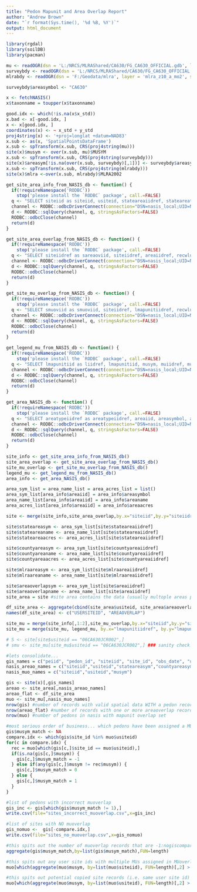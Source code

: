```yaml
---
title: "Pedon Mapunit and Area Overlap Report"
author: "Andrew Brown"
date: "`r format(Sys.time(), '%d %B, %Y')`"
output: html_document
---
```


```r
library(rgdal)
library(soilDB)
library(pacman)

mu <- readOGR(dsn = 'L:/NRCS/MLRAShared/CA630/FG_CA630_OFFICIAL.gdb', layer = 'ca630_a', stringsAsFactors=FALSE)
surveybdy <- readOGR(dsn = 'L:/NRCS/MLRAShared/CA630/FG_CA630_OFFICIAL.gdb', layer = 'ca630_b', stringsAsFactors=FALSE)
mlrabdy <- readOGR(dsn = 'F:/Geodata/mlra', layer = 'mlra_z10_a_mo2', stringsAsFactors=F)

surveybdy$areasymbol <- "CA630"

x <- fetchNASIS()
x$taxonname = toupper(x$taxonname)

good.idx <- which(!is.na(x$x_std))
x.bad <- x[-good.idx, ]
x <- x[good.idx, ]
coordinates(x) <- ~ x_std + y_std
proj4string(x) <- '+proj=longlat +datum=NAD83'
x.sub <- as(x, 'SpatialPointsDataFrame')
x.sub <- spTransform(x.sub, CRS(proj4string(mu)))
site(x)$musym <- over(x.sub, mu)$MUSYM 
x.sub <- spTransform(x.sub, CRS(proj4string(surveybdy)))
site(x)$areasym[!is.na(over(x.sub, surveybdy)[,1])] <- surveybdy$areasymbol
x.sub <- spTransform(x.sub, CRS(proj4string(mlrabdy)))
site(x)$mlra <-over(x.sub, mlrabdy)$MLRA2002
```

```r
get_site_area_info_from_NASIS_db <- function() {
  if(!requireNamespace('RODBC'))
    stop('please install the `RODBC` package', call.=FALSE)
  q <- "SELECT siteiid as siteiid, usiteid, stateareaiidref, stateareatypeiidref, countyareaiidref, countyareatypeiidref, mlraareaiidref, mlraareatypeiidref FROM site;"
  channel <- RODBC::odbcDriverConnect(connection="DSN=nasis_local;UID=NasisSqlRO;PWD=nasisRe@d0n1y")
  d <- RODBC::sqlQuery(channel, q, stringsAsFactors=FALSE)
  RODBC::odbcClose(channel)
  return(d)
}

get_site_area_overlap_from_NASIS_db <- function() {
  if(!requireNamespace('RODBC'))
    stop('please install the `RODBC` package', call.=FALSE)
  q <- "SELECT siteiidref as sareaoviid, siteiidref, areaiidref, recwlupdated, recuseriidref FROM siteaoverlap;"
  channel <- RODBC::odbcDriverConnect(connection="DSN=nasis_local;UID=NasisSqlRO;PWD=nasisRe@d0n1y")
  d <- RODBC::sqlQuery(channel, q, stringsAsFactors=FALSE)
  RODBC::odbcClose(channel)
  return(d)
}

get_site_mu_overlap_from_NASIS_db <- function() {
  if(!requireNamespace('RODBC'))
    stop('please install the `RODBC` package', call.=FALSE)
  q <- "SELECT smuoviid as smuoviid, siteiidref, lmapunitiidref, recwlupdated, recuseriidref FROM sitemuoverlap;"
  channel <- RODBC::odbcDriverConnect(connection="DSN=nasis_local;UID=NasisSqlRO;PWD=nasisRe@d0n1y")
  d <- RODBC::sqlQuery(channel, q, stringsAsFactors=FALSE)
  RODBC::odbcClose(channel)
  return(d)
}

get_legend_mu_from_NASIS_db <- function() {
  if(!requireNamespace('RODBC'))
    stop('please install the `RODBC` package', call.=FALSE)
  q <- "SELECT lmapunitiid as liidref, lmapunitiid, musym, muiidref, mustatus, muacres, farmlndcl, farmlndclsec, recwlupdated, recuseriidref FROM lmapunit;"
  channel <- RODBC::odbcDriverConnect(connection="DSN=nasis_local;UID=NasisSqlRO;PWD=nasisRe@d0n1y")
  d <- RODBC::sqlQuery(channel, q, stringsAsFactors=FALSE)
  RODBC::odbcClose(channel)
  return(d)
}

get_area_NASIS_db <- function() {
  if(!requireNamespace('RODBC'))
    stop('please install the `RODBC` package', call.=FALSE)
  q <- "SELECT areatypeiidref as areatypeiidref, areaiid, areasymbol, areaname, areaacres, obterm FROM area;"
  channel <- RODBC::odbcDriverConnect(connection="DSN=nasis_local;UID=NasisSqlRO;PWD=nasisRe@d0n1y")
  d <- RODBC::sqlQuery(channel, q, stringsAsFactors=FALSE)
  RODBC::odbcClose(channel)
  return(d)
}

site_info <- get_site_area_info_from_NASIS_db()
site_area_overlap <- get_site_area_overlap_from_NASIS_db()
site_mu_overlap <- get_site_mu_overlap_from_NASIS_db()
legend_mu <- get_legend_mu_from_NASIS_db()
area_info <- get_area_NASIS_db()

area_sym_list = area_name_list = area_acres_list = list()
area_sym_list[area_info$areaiid] = area_info$areasymbol
area_name_list[area_info$areaiid] = area_info$areaname
area_acres_list[area_info$areaiid] = area_info$areaacres

site <- merge(site_info,site_area_overlap,by.x="siteiid",by.y="siteiidref")

site$stateareasym <- area_sym_list[site$stateareaiidref]
site$stateareaname <- area_name_list[site$stateareaiidref]
site$stateareaacres <- area_acres_list[site$stateareaiidref]

site$countyareasym <- area_sym_list[site$countyareaiidref]
site$countyareaname <- area_name_list[site$countyareaiidref]
site$countyareaacres <- area_acres_list[site$countyareaiidref]

site$mlraareasym <- area_sym_list[site$mlraareaiidref]
site$mlraareaname <- area_name_list[site$mlraareaiidref]

site$areaoverlapsym <- area_sym_list[site$areaiidref]
site$areaoverlapname <- area_name_list[site$areaiidref]
site_area = site #site area contains the data (usually multople areas per site) from AREA overlap table

df_site_area <- aggregate(cbind(site_area$usiteid, site_area$areaoverlapsym),by = list(site_area$usiteid), FUN=paste)[,c(1,3)]
names(df_site_area) <- c("USERSITEID", "AREAOVERLAP")

site_mu = merge(site_info[,1:2],site_mu_overlap,by.x="siteiid",by.y="siteiidref")
site_mu = merge(site_mu, legend_mu, by.x="lmapunitiidref", by.y="lmapunitiid")

# S <- site[site$usiteid == "06CA630JCR002",]
# smu <- site_mu[site_mu$usiteid == "06CA630JCR002",] ### sanity check!
```

```r
#lets consolidate...
gis_names = c("peiid", "pedon_id", "siteiid", "site_id", "obs_date", "utmzone", "utmeasting" , "utmnorthing" ,"x","y","horizdatnm","musym","areasym","mlra")
nasis_areao_names = c("siteiid","usiteid","stateareasym","countyareasym","mlraareasym","areaoverlapsym")
nasis_muo_names = c("siteiid","usiteid","musym")

gis <- site(x)[,gis_names]
areao <- site_area[,nasis_areao_names]
areao_flat <- df_site_area
muo <- site_mu[,nasis_muo_names]
nrow(gis) #number of records with valid spatial data WITH a pedon record... can we just pull site data?
nrow(areao_flat) #number of records with one or more areaoverlap records (flattened to one record using agg->paste)
nrow(muo) #number of pedons in nasis with mapunit overlap set

#most serious order of business... which pedons have been assigned a MU in muoverlap... but are no longer in that mapunit!
gis$musym_match <- NA
compare.idx <- which(gis$site_id %in% muo$usiteid)
for(c in compare.idx) {
  rec = muo[which(gis[c,]$site_id == muo$usiteid),]
  if(is.na(gis[c,]$musym)) {
    gis[c,]$musym_match = -1
  } else if(any(gis[c,]$musym != rec$musym)) {
    gis[c,]$musym_match = 0
  } else {
    gis[c,]$musym_match = 1
  }
}

#list of pedons with incorrect muoverlap
gis_inc <- gis[which(gis$musym_match != 1),]
write.csv(file="sites_incorrect_muoverlap.csv",x=gis_inc)

#list of sites with NO muoverlap
gis_nomuo <-  gis[-compare.idx,]
write.csv(file="sites_no_muoverlap.csv",x=gis_nomuo)

#this spits out the number of muoverlap records that are -1:nogiscomparison;0:incorrect;1:correct
aggregate(gis$musym_match,by=list(gis$musym_match),FUN=length)

#this spits out any user site ids with multiple MUs assigned in MUoverlap 
muo[which(aggregate(muo$musym, by=list(muo$siteiid), FUN=length)[,2] > 1),]$usiteid

#this spits out potential copied site records (i.e. same user site id)
muo[which(aggregate(muo$musym, by=list(muo$usiteid), FUN=length)[,2] > 1),]$usiteid
```